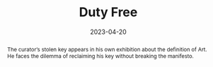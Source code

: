---
title: Duty Free
tags:
    - post-production
    - music
abstract: The curator’s stolen key appears in his own exhibition about the definition of Art. He faces the dilemma of reclaiming his key without breaking the manifesto.
role: Composer / Sound Designer
date: 2023-04-20
client: Jacky Liu
media_type: Film
link: https://vimeo.com/819466366
---